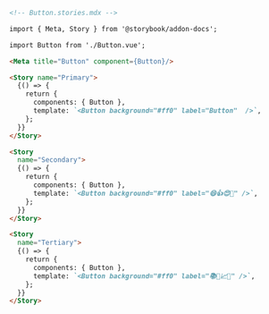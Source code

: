 ```md
<!-- Button.stories.mdx -->

import { Meta, Story } from '@storybook/addon-docs';

import Button from './Button.vue';

<Meta title="Button" component={Button}/>

<Story name="Primary">
  {() => {
    return {
      components: { Button },
      template: `<Button background="#ff0" label="Button"  />`,
    };
  }}
</Story>

<Story
  name="Secondary">
  {() => {
    return {
      components: { Button },
      template: `<Button background="#ff0" label="😄👍😍💯" />`,
    };
  }}
</Story>

<Story
  name="Tertiary">
  {() => {
    return {
      components: { Button },
      template: `<Button background="#ff0" label="📚📕📈🤓" />`,
    };
  }}
</Story>
```
